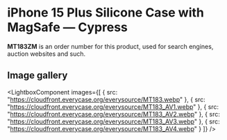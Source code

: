 
# iPhone 15 Plus Silicone Case with MagSafe — Cypress

<Callout type='info' emoji='👉🏻'>**MT183ZM** is an order number for this product, used for search engines, auction websites and such.</Callout>

## Image gallery

<LightboxComponent
    images={[
      {
        src: "https://cloudfront.everycase.org/everysource/MT183.webp"
      },
      {
        src: "https://cloudfront.everycase.org/everysource/MT183_AV1.webp"
      },
      {
        src: "https://cloudfront.everycase.org/everysource/MT183_AV2.webp"
      },
      {
        src: "https://cloudfront.everycase.org/everysource/MT183_AV3.webp"
      },
      {
        src: "https://cloudfront.everycase.org/everysource/MT183_AV4.webp"
      }
    ]}
  />
